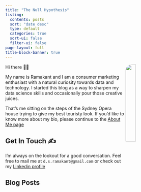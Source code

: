 ```yaml
---
title: "The Null Hypothesis"
listing:
  contents: posts
  sort: "date desc"
  type: default
  categories: true
  sort-ui: false
  filter-ui: false
page-layout: full
title-block-banner: true
---
```


![](images/DSCN4504_v2.JPG){style="fig-align: right; float: right; border-radius: 20px" width="25%"}

Hi there 👋🏼

My name is Ramakant and I am a consumer marketing enthusiast with a natural curiosity towards data and technology. I started this blog as a way to sharpen my data science skills and occasionally pour those creative juices.

That's me sitting on the steps of the Sydney Opera house trying to give my best touristy look. If you'd like to know more about my bio, please continue to the [About Me page](https://www.ds-ramakant.com/about.html)

## Get In Touch ✍️

I'm always on the lookout for a good conversation. Feel free to mail me at `d.s.ramakant@gmail.com` or check out my [Linkedin profile](https://www.linkedin.com/in/dsramakant/)

### 

## Blog Posts
